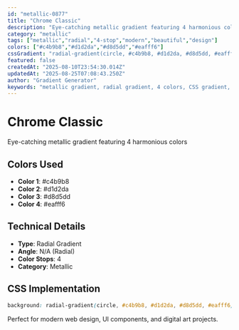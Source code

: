 ```yaml
---
id: "metallic-0877"
title: "Chrome Classic"
description: "Eye-catching metallic gradient featuring 4 harmonious colors"
category: "metallic"
tags: ["metallic","radial","4-stop","modern","beautiful","design"]
colors: ["#c4b9b8","#d1d2da","#d8d5dd","#eafff6"]
cssGradient: "radial-gradient(circle, #c4b9b8, #d1d2da, #d8d5dd, #eafff6)"
featured: false
createdAt: "2025-08-10T23:54:30.014Z"
updatedAt: "2025-08-25T07:08:43.250Z"
author: "Gradient Generator"
keywords: "metallic gradient, radial gradient, 4 colors, CSS gradient, design, #c4b9b8, #d1d2da, #d8d5dd, #eafff6"
---
```


# Chrome Classic

Eye-catching metallic gradient featuring 4 harmonious colors

## Colors Used
- **Color 1**: #c4b9b8
- **Color 2**: #d1d2da
- **Color 3**: #d8d5dd
- **Color 4**: #eafff6

## Technical Details
- **Type**: Radial Gradient
- **Angle**: N/A (Radial)
- **Color Stops**: 4
- **Category**: Metallic

## CSS Implementation
```css
background: radial-gradient(circle, #c4b9b8, #d1d2da, #d8d5dd, #eafff6);
```

Perfect for modern web design, UI components, and digital art projects.
